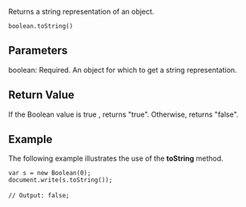Returns a string representation of an object.

 boolean.toString()
==Parameters==
; boolean: Required. An object for which to get a string representation.

==Return Value==
If the Boolean value is true , returns "true". Otherwise, returns "false".


==Example==
The following example illustrates the use of the '''toString''' method.

 var s = new Boolean(0);
 document.write(s.toString());
 
 // Output: false;

